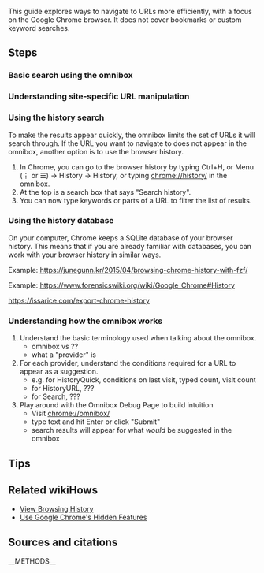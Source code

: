 This guide explores ways to navigate to URLs more efficiently, with a focus on the Google Chrome browser. It does not cover bookmarks or custom keyword searches.

==Steps==

===Basic search using the omnibox===

===Understanding site-specific URL manipulation===

===Using the history search===

To make the results appear quickly, the omnibox limits the set of URLs it will search through. If the URL you want to navigate to does not appear in the omnibox, another option is to use the browser history.

# In Chrome, you can go to the browser history by typing Ctrl+H, or Menu (⋮ or ☰) → History → History, or typing chrome://history/ in the omnibox.
# At the top is a search box that says "Search history".
# You can now type keywords or parts of a URL to filter the list of results.

===Using the history database===

On your computer, Chrome keeps a SQLite database of your browser history. This means that if you are already familiar with databases, you can work with your browser history in similar ways.

Example: https://junegunn.kr/2015/04/browsing-chrome-history-with-fzf/

Example: https://www.forensicswiki.org/wiki/Google_Chrome#History

https://issarice.com/export-chrome-history

===Understanding how the omnibox works===

# Understand the basic terminology used when talking about the omnibox.
#* omnibox vs ??
#* what a "provider" is
# For each provider, understand the conditions required for a URL to appear as a suggestion.
#* e.g. for HistoryQuick, conditions on last visit, typed count, visit count
#* for HistoryURL, ???
#* for Search, ???
# Play around with the Omnibox Debug Page to build intuition
#* Visit chrome://omnibox/
#* type text and hit Enter or click "Submit"
#* search results will appear for what ''would'' be suggested in the omnibox

==Tips==

==Related wikiHows==

* [[View Browsing History]]
* [[Use Google Chrome's Hidden Features]]

== Sources and citations ==
{{reflist}}
__METHODS__
